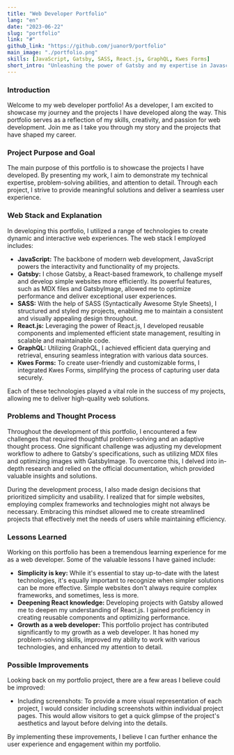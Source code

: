 ---
title: "Web Developer Portfolio"
lang: "en"
date: "2023-06-22"
slug: "portfolio"
link: "#"
github_link: "https://github.com/juanor9/portfolio"
main_image: "./portfolio.png"
skills: [JavaScript, Gatsby, SASS, React.js, GraphQL, Kwes Forms]
short_intro: "Unleashing the power of Gatsby and my expertise in Javascript, Gatsby, SASS, and responsive web design. Step into a visually captivating world where innovation meets stunning aesthetics, showcasing my skills as a frontend developer."
---
### Introduction

Welcome to my web developer portfolio! As a developer, I am excited to showcase my journey and the projects I have developed along the way. This portfolio serves as a reflection of my skills, creativity, and passion for web development. Join me as I take you through my story and the projects that have shaped my career.

### Project Purpose and Goal

The main purpose of this portfolio is to showcase the projects I have developed. By presenting my work, I aim to demonstrate my technical expertise, problem-solving abilities, and attention to detail. Through each project, I strive to provide meaningful solutions and deliver a seamless user experience.

### Web Stack and Explanation

In developing this portfolio, I utilized a range of technologies to create dynamic and interactive web experiences. The web stack I employed includes:

- **JavaScript:** The backbone of modern web development, JavaScript powers the interactivity and functionality of my projects.
- **Gatsby:** I chose Gatsby, a React-based framework, to challenge myself and develop simple websites more efficiently. Its powerful features, such as MDX files and GatsbyImage, allowed me to optimize performance and deliver exceptional user experiences.
- **SASS:** With the help of SASS (Syntactically Awesome Style Sheets), I structured and styled my projects, enabling me to maintain a consistent and visually appealing design throughout.
- **React.js:** Leveraging the power of React.js, I developed reusable components and implemented efficient state management, resulting in scalable and maintainable code.
- **GraphQL:** Utilizing GraphQL, I achieved efficient data querying and retrieval, ensuring seamless integration with various data sources.
- **Kwes Forms:** To create user-friendly and customizable forms, I integrated Kwes Forms, simplifying the process of capturing user data securely.

Each of these technologies played a vital role in the success of my projects, allowing me to deliver high-quality web solutions.

### Problems and Thought Process

Throughout the development of this portfolio, I encountered a few challenges that required thoughtful problem-solving and an adaptive thought process. One significant challenge was adjusting my development workflow to adhere to Gatsby's specifications, such as utilizing MDX files and optimizing images with GatsbyImage. To overcome this, I delved into in-depth research and relied on the official documentation, which provided valuable insights and solutions.

During the development process, I also made design decisions that prioritized simplicity and usability. I realized that for simple websites, employing complex frameworks and technologies might not always be necessary. Embracing this mindset allowed me to create streamlined projects that effectively met the needs of users while maintaining efficiency.

### Lessons Learned

Working on this portfolio has been a tremendous learning experience for me as a web developer. Some of the valuable lessons I have gained include:

- **Simplicity is key:** While it's essential to stay up-to-date with the latest technologies, it's equally important to recognize when simpler solutions can be more effective. Simple websites don't always require complex frameworks, and sometimes, less is more.
- **Deepening React knowledge:** Developing projects with Gatsby allowed me to deepen my understanding of React.js. I gained proficiency in creating reusable components and optimizing performance.
- **Growth as a web developer:** This portfolio project has contributed significantly to my growth as a web developer. It has honed my problem-solving skills, improved my ability to work with various technologies, and enhanced my attention to detail.

### Possible Improvements

Looking back on my portfolio project, there are a few areas I believe could be improved:

- Including screenshots: To provide a more visual representation of each project, I would consider including screenshots within individual project pages. This would allow visitors to get a quick glimpse of the project's aesthetics and layout before delving into the details.

By implementing these improvements, I believe I can further enhance the user experience and engagement within my portfolio.
